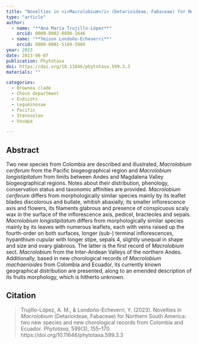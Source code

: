 ```yaml
---
title: "Novelties in <i>Macrolobium</i> (Detarioideae, Fabaceae) for Northern South America: two new species and new chorological records from Colombia and Ecuador"
type: "article"
author:
  - name: "**Ana María Trujillo-López**"
    orcid: 0000-0002-0898-1646
  - name: "**Yeison Londoño-Echeverri**"
    orcid: 0000-0001-5169-598X
year: 2023
date: 2023-06-07
publication: Phytotaxa
doi: https://doi.org/10.11646/phytotaxa.599.3.3
materials: ""

categories:
  - Brownea clade
  - Chocó department
  - Eudicots
  - Leguminosae
  - Pacific
  - Stenosolen
  - Vouapa

---
```


## Abstract

Two new species from Colombia are described and illustrated, *Macrolobium ceriferum* from the Pacific biogeographical region and *Macrolobium longistipitatum* from limits between Andes and Magdalena Valley biogeographical regions. Notes about their distribution, phenology, conservation status and taxonomic affinities are provided. *Macrolobium ceriferum* differs from morphologically similar species mainly by its leaflet blades discolorous and bullate, whitish abaxially, its smaller inflorescence axis and flowers, its filaments glabrous and presence of conspicuous scaly wax in the surface of the inflorescence axis, pedicel, bracteoles and sepals. *Macrolobium longistipitatum* differs from morphologically similar species mainly by its leaves with numerous leaflets, each with veins raised up the fourth-order on both surfaces, longer (sub-) terminal inflorescences, hypanthium cupular with longer stipe, sepals 4, slightly unequal in shape and size and ovary glabrous. The latter is the first record of *Macrolobium* sect. *Macrolobium* from the Inter-Andean Valleys of the northern Andes. Additionally, based in new chorological records of *Macrolobium machaerioides* from Colombia and Ecuador, its currently known geographical distribution are presented, along to an emended description of its fruits morphology, which is hitherto unknown.

## Citation

> Trujillo-López, A. M., & Londoño-Echeverri, Y. (2023). Novelties in *Macrolobium* (Detarioideae, Fabaceae) for Northern South America: two new species and new chorological records from Colombia and Ecuador. *Phytotaxa*, 599(3), 155–170. https://doi.org/10.11646/phytotaxa.599.3.3